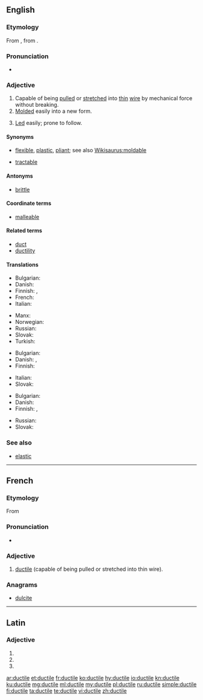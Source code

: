 ==English==
{{was wotd|2009|September|16}}

===Etymology===
From {{etyl|fro|en}}, from {{etyl|la|en}} {{term|ductilis||easily led|lang=la}}.

===Pronunciation===
* {{a|UK|US}} {{IPA|/ˈdʌk.taɪl/}}

===Adjective===
{{en-adj}}

# Capable of being [[pull]]ed or [[stretch]]ed into [[thin]] [[wire]] by mechanical force without breaking.
# [[mold|Molded]] easily into a new form.
# {{context|rare|lang=en}} [[lead|Led]] easily; prone to follow.

====Synonyms====
* {{sense|molded easily}} [[flexible]], [[plastic]], [[pliant]]; see also [[Wikisaurus:moldable]]
* {{sense|led easily}} [[tractable]]

====Antonyms====
* {{sense|capable of being pulled into thin wire}} [[brittle]]

====Coordinate terms====
* [[malleable]]

====Related terms====
* [[duct]]
* [[ductility]]

====Translations====
{{trans-top|capable of being pulled or stretched into thin wire}}
* Bulgarian: {{t+|bg|ковък}}
* Danish: {{t|da|stækbar}}
* Finnish: {{t|fi|muokattava}}, {{t|fi|taottava}}
* French: {{t+|fr|ductile}}
* Italian: {{t+|it|duttile|m|f}}
{{trans-mid}}
* Manx: {{t|gv|yn-sheeyney}}
* Norwegian: {{t+|no|formbar}}
* Russian: {{t+|ru|тягучий}}
* Slovak: {{t|sk|kujný|m}} {{t|sk|rozťažný|m}}
* Turkish: {{t+|tr|sünek}}
{{trans-bottom}}

{{trans-top|molded easily into a new form}}
* Bulgarian: {{t+|bg|пластичен}}
* Danish: {{t|da|smidig}}, {{t|da|sej}}
* Finnish: {{t|fi|muokattava}}
{{trans-mid}}
* Italian: {{t+|it|duttile|m|f}}
* Slovak: {{t|sk|tvárny|m}} {{t|sk|tvarovateľný|m}} {{t|sk|poddajný|m}}
{{trans-bottom}}

{{trans-top|easily led}}
* Bulgarian: {{t+|bg|податлив}}
* Danish: {{t|da|føjelig}}
* Finnish: {{t|fi|johdateltava}}, {{t|fi|herkkäuskoinen}}
{{trans-mid}}
* Russian: {{t+|ru|послушный}}
* Slovak: {{t|sk|poddajný|m}} {{t|sk|ovládateľný|m}}
{{trans-bottom}}

===See also===
* [[elastic]]

----

==French==

===Etymology===
From {{etyl|la|fr}}

===Pronunciation===
* {{IPA|/dyk.til/|lang=fr}}

===Adjective===
{{fr-adj|mf}}

# [[#English|ductile]] (capable of being pulled or stretched into thin wire).

===Anagrams===
* [[dulcite#French|dulcite]]

----

==Latin==

===Adjective===
{{la-adj-form|ductile}}

# {{inflection of|ductilis||nom|n|s|lang=la}}
# {{inflection of|ductilis||acc|n|s|lang=la}}
# {{inflection of|ductilis||voc|n|s|lang=la}}

[[ar:ductile]]
[[et:ductile]]
[[fr:ductile]]
[[ko:ductile]]
[[hy:ductile]]
[[io:ductile]]
[[kn:ductile]]
[[ku:ductile]]
[[mg:ductile]]
[[ml:ductile]]
[[my:ductile]]
[[pl:ductile]]
[[ru:ductile]]
[[simple:ductile]]
[[fi:ductile]]
[[ta:ductile]]
[[te:ductile]]
[[vi:ductile]]
[[zh:ductile]]